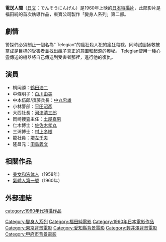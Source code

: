 {{expand|time=2011-08-08T21:21:59+00:00}}
{{unreferenced|time=2011-08-08T21:21:59+00:00}}
{{Infobox Film
| name               = 電送人間
| original_name      = 電送人間
| image              = 
| caption            = 
| director           = [[福田純|福田純]]
| producer           = [[田中友幸|田中友幸]]
| writer             = [[關澤新一|關澤新一]]
| starring           = 
| music              = [[佐藤勝|佐藤勝]]
| narrator           = 
| cinematography     = 
| editing            = 
| production_company = [[東寶電影公司|東寶]]
| distributor        = [[東寶電影公司|東寶]]
| released           = {{flagicon|Japan}}1960年4月10日
| runtime            = 85分
| country            = {{JPN}}
| language           = 日語
| budget             = 
| gross              = 
| preceded_by        = [[美女和液体人|美女和液体人]]
| followed_by        = [[氣體人第一號|氣體人第一號]]
| website            = 
| amg_id             = 
| imdb_id            = 
| cn_name            = 
| hk_name            = 
| tw_name            = 
}}
'''電送人間'''（[[日文|日文]]：でんそうにんげん）是1960年上映的[[日本|日本]][[特攝片|特攝片]]，此部影片是福田純的首次執導作品，東寶公司製作「變身人系列」第二部。

==劇情==
警探們必須制止一個名為“ Telegian”的瘋狂殺人犯的瘋狂殺戮，同時試圖拯救被當成是目標的受害者並找出瘋子真正的意圖和起源的奧秘。 Telegian使用一種心靈傳送的機器將自己傳送到受害者那裡，進行他的復仇。

==演員==
* 桐岡勝：[[鶴田浩二|鶴田浩二]]
* 中條明子：[[白川由美|白川由美]]
* 中本伍郎/須藤兵長：[[中丸忠雄|中丸忠雄]]
* 小林警部：[[平田昭彥|平田昭彥]]
* 大西社長：[[河津清三郎|河津清三郎]]
* 岡崎捜査主任：[[土屋嘉男|土屋嘉男]]
* 仁木博士：[[佐佐木孝丸|佐佐木孝丸]]
* 三浦博士：[[村上冬樹|村上冬樹]]
* 龍社員：[[堺左千夫|堺左千夫]]
* 隆昌元：[[田島義文|田島義文]]

== 相關作品 ==
* [[美女和液体人|美女和液体人]]（1958年）
* [[氣體人第一號|氣體人第一號]]（1960年）

==外部連結==

{{變身人系列}}
{{福田純監督作品}}
{{DEFAULTSORT:Densō Ningen}}
[[Category:變身人系列|Category:變身人系列]]
[[Category:福田純電影|Category:福田純電影]]
[[Category:1960年日本電影作品|Category:1960年日本電影作品]]
[[category:1960年代特攝作品|category:1960年代特攝作品]]

[[Category:東京背景電影|Category:東京背景電影]]
[[Category:愛知縣背景電影|Category:愛知縣背景電影]]
[[Category:輕井澤背景電影|Category:輕井澤背景電影]]
[[Category:甲府市背景電影|Category:甲府市背景電影]]